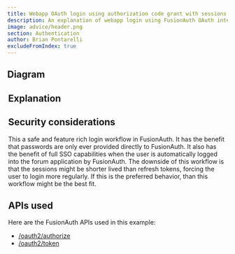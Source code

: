 ```yaml
---
title: Webapp OAuth login using authorization code grant with sessions
description: An explanation of webapp login using FusionAuth OAuth interface with the authorization code grant with server-side sessions
image: advice/header.png
section: Authentication
author: Brian Pontarelli
excludeFromIndex: true
---
```


<Intro/>

## Diagram

<Legend/>

<Diagram/>

## Explanation

<OrderedList>
  <Step1/>
  <Step2/>
  <Step3/>
  <Step4/>
  <Step5/>
  <Step6/>
  <Step7/>
  <Step8/>
  <Step9/>
  <Step10/>
</OrderedList>

## Security considerations

This a safe and feature rich login workflow in FusionAuth. It has the benefit that passwords are only ever provided directly to FusionAuth. It also has the benefit of full SSO capabilities when the user is automatically logged into the forum application by FusionAuth. The downside of this workflow is that the sessions might be shorter lived than refresh tokens, forcing the user to login more regularly. If this is the preferred behavior, than this workflow might be the best fit.  

## APIs used

Here are the FusionAuth APIs used in this example:

* [/oauth2/authorize](/docs/v1/tech/oauth/endpoints#authorize)
* [/oauth2/token](/docs/v1/tech/oauth/endpoints#refresh-token-grant-request)
